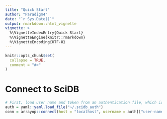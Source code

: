 ```yaml
---
title: "Quick Start"
author: "Paradigm4"
date: "`r Sys.Date()`"
output: rmarkdown::html_vignette
vignette: >
  %\VignetteIndexEntry{Quick Start}
  %\VignetteEngine{knitr::rmarkdown}
  %\VignetteEncoding{UTF-8}
---
```


```r
knitr::opts_chunk$set(
  collapse = TRUE,
  comment = "#>"
)
```

# Connect to SciDB

```r
# First, load user name and token from an authentication file, which is also compatible with iquery.
auth = yaml::yaml.load_file("~/.scidb_auth")
conn = arrayop::connect(host = "localhost", username = auth[["user-name"]], token = auth[["user-password"]])
```


